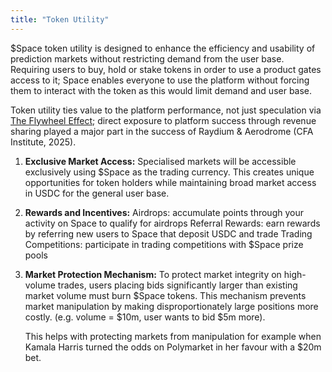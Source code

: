 ```yaml
---
title: "Token Utility"
---
```

\$Space token utility is designed to enhance the efficiency and usability of prediction markets without restricting demand from the user base. Requiring users to buy, hold or stake tokens in order to use a product gates access to it; Space enables everyone to use the platform without forcing them to interact with the token as this would limit demand and user base.

Token utility ties value to the platform performance, not just speculation via [The Flywheel Effect](/$space/flywheel-mechanism); direct exposure to platform success through revenue sharing played a major part in the success of Raydium & Aerodrome (CFA Institute, 2025). 


1. **Exclusive Market Access:** Specialised markets will be accessible exclusively using \$Space as the trading currency. This creates unique opportunities for token holders while maintaining broad market access in USDC for the general user base. 


2. **Rewards and Incentives:**
Airdrops: accumulate points through your activity on Space to qualify for airdrops
Referral Rewards: earn rewards by referring new users to Space that deposit USDC and trade
Trading Competitions: participate in trading competitions with \$Space prize pools 

3. **Market Protection Mechanism:**
To protect market integrity on high-volume trades, users placing bids significantly larger than existing market volume must burn \$Space tokens. This mechanism prevents market manipulation by making disproportionately large positions more costly. (e.g. volume = \$10m, user wants to bid \$5m more). 

    This helps with protecting markets from manipulation for example when Kamala Harris turned the odds on Polymarket in her favour with a \$20m bet. 



